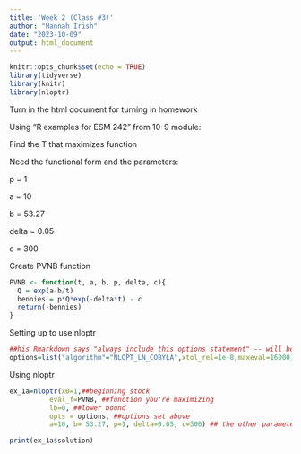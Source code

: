 ```yaml
---
title: 'Week 2 (Class #3)'
author: "Hannah Irish"
date: "2023-10-09"
output: html_document
---
```


```r
knitr::opts_chunk$set(echo = TRUE)
library(tidyverse)
library(knitr)
library(nloptr)
```

| Turn in the html document for turning in homework

Using "R examples for ESM 242" from 10-9 module:

Find the T that maximizes function

Need the functional form and the parameters:

p = 1

a = 10

b = 53.27

delta = 0.05

c = 300


Create PVNB function
```r
PVNB <- function(t, a, b, p, delta, c){
  Q = exp(a-b/t)
  bennies = p*Q*exp(-delta*t) - c
  return(-bennies)
}
```

Setting up to use nloptr
```r
##his Rmarkdown says "always include this options statement" -- will be given in homework assignment
options=list("algorithm"="NLOPT_LN_COBYLA",xtol_rel=1e-8,maxeval=16000)

```

Using nloptr
```r
ex_1a=nloptr(x0=1,##beginning stock
          eval_f=PVNB, ##function you're maximizing
          lb=0, ##lower bound
          opts = options, ##options set above
          a=10, b= 53.27, p=1, delta=0.05, c=300) ## the other parameters besides the one you're deriving across

print(ex_1a$solution)
```





















